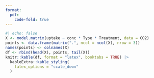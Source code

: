 ```yaml
---
format: 
  pdf:
    code-fold: true
---
```



```r
#| echo: false
X <- model.matrix(uptake ~ conc * Type * Treatment, data = CO2)
points <- data.frame(matrix(".", ncol = ncol(X), nrow = 3))
names(points) <- colnames(X)
df <- rbind(head(X), points, tail(X))
knitr::kable(df, format = "latex", booktabs = TRUE) |>
  kableExtra::kable_styling(
    latex_options = "scale_down"
  )
```
